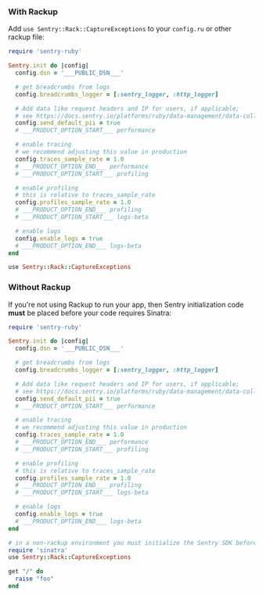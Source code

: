 ### With Rackup

Add `use Sentry::Rack::CaptureExceptions` to your `config.ru` or other rackup file:


```ruby {filename:config.ru}
require 'sentry-ruby'

Sentry.init do |config|
  config.dsn = '___PUBLIC_DSN___'

  # get breadcrumbs from logs
  config.breadcrumbs_logger = [:sentry_logger, :http_logger]

  # Add data like request headers and IP for users, if applicable;
  # see https://docs.sentry.io/platforms/ruby/data-management/data-collected/ for more info
  config.send_default_pii = true
  # ___PRODUCT_OPTION_START___ performance

  # enable tracing
  # we recommend adjusting this value in production
  config.traces_sample_rate = 1.0
  # ___PRODUCT_OPTION_END___ performance
  # ___PRODUCT_OPTION_START___ profiling

  # enable profiling
  # this is relative to traces_sample_rate
  config.profiles_sample_rate = 1.0
  # ___PRODUCT_OPTION_END___ profiling
  # ___PRODUCT_OPTION_START___ logs-beta

  # enable logs
  config.enable_logs = true
  # ___PRODUCT_OPTION_END___ logs-beta
end

use Sentry::Rack::CaptureExceptions
```

### Without Rackup

<Alert level="warning">

If you're not using Rackup to run your app, then Sentry initialization code **must**
be placed before your code requires Sinatra:

</Alert>

```ruby {filename:app.rb}
require 'sentry-ruby'

Sentry.init do |config|
  config.dsn = '___PUBLIC_DSN___'

  # get breadcrumbs from logs
  config.breadcrumbs_logger = [:sentry_logger, :http_logger]

  # Add data like request headers and IP for users, if applicable;
  # see https://docs.sentry.io/platforms/ruby/data-management/data-collected/ for more info
  config.send_default_pii = true
  # ___PRODUCT_OPTION_START___ performance

  # enable tracing
  # we recommend adjusting this value in production
  config.traces_sample_rate = 1.0
  # ___PRODUCT_OPTION_END___ performance
  # ___PRODUCT_OPTION_START___ profiling

  # enable profiling
  # this is relative to traces_sample_rate
  config.profiles_sample_rate = 1.0
  # ___PRODUCT_OPTION_END___ profiling
  # ___PRODUCT_OPTION_START___ logs-beta

  # enable logs
  config.enable_logs = true
  # ___PRODUCT_OPTION_END___ logs-beta
end

# in a non-rackup environment you must initialize the Sentry SDK before requiring sinatra
require 'sinatra'
use Sentry::Rack::CaptureExceptions

get "/" do
  raise "foo"
end
```
